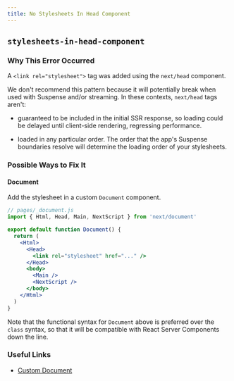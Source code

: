 ```yaml
---
title: No Stylesheets In Head Component
---
```


## `stylesheets-in-head-component`

### Why This Error Occurred

A `<link rel="stylesheet">` tag was added using the `next/head` component.

We don't recommend this pattern because it will potentially break when used with Suspense and/or streaming. In these contexts, `next/head` tags aren't:

- guaranteed to be included in the initial SSR response, so loading could be delayed until client-side rendering, regressing performance.

- loaded in any particular order. The order that the app's Suspense boundaries resolve will determine the loading order of your stylesheets.

### Possible Ways to Fix It

#### Document

Add the stylesheet in a custom `Document` component.

```jsx
// pages/_document.js
import { Html, Head, Main, NextScript } from 'next/document'

export default function Document() {
  return (
    <Html>
      <Head>
        <link rel="stylesheet" href="..." />
      </Head>
      <body>
        <Main />
        <NextScript />
      </body>
    </Html>
  )
}
```

Note that the functional syntax for `Document` above is preferred over the `class` syntax, so that it will be compatible with React Server Components down the line.

### Useful Links

- [Custom Document](https://nextjs.org/docs/advanced-features/custom-document)
